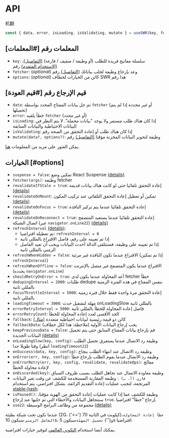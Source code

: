 
# API

机翻

```js
const { data, error, isLoading, isValidating, mutate } = useSWR(key, fetcher, options)
```

## المعلمات  رقم [#المعلمات]

 - `key`: سلسلة مفاتيح فريدة للطلب (أو وظيفة / صفيف / فارغة) [(التفاصيل)](/docs/arguments)، [(الاستخدام المتقدم)](/docs/conditional-fetching) رقم 
 - `fetcher`: (_optional_) وعد بإرجاع وظيفة لجلب بياناتك [(التفاصيل)](/docs/data-fetching) رقم 
 - `options`: (_optional_) كائن من الخيارات لخطاف SWR هذا رقم 
 
 ## قيم الإرجاع  رقم [#قيم العودة]

 - `data`: تم حل بيانات المفتاح المحدد بواسطة `fetcher` (أو غير محددة إذا لم يتم تحميلها) 
 - `error`: خطأ يلقيه `fetcher` (أو غير محدد) 
 - `isLoading`: إذا كان هناك طلب مستمر ولا يوجد "بيانات محملة". لا يتم النظر في البيانات الاحتياطية والبيانات السابقة
 - `isValidating`: إذا كان هناك طلب أو إعادة التحقق من الصحة رقم 
 - `mutate(data?, options?)`: وظيفة لتحوير البيانات المخزنة مؤقتا [(التفاصيل)](/docs/mutation) رقم 
 
 يمكن العثور على مزيد من المعلومات [هنا](/docs/advanced/understanding).

## الخيارات [#options] 

 - `suspense = false`: تمكين وضع React Suspense [(details)](/docs/suspense) 
 - `fetcher(args)`: وظيفة fetcher 
 - `revalidateIfStale = true`: إعادة التحقق تلقائيا حتى لو كانت هناك بيانات قديمة [(details)](/docs/revalidation#disable-automatic-revalidations) 
 - `revalidateOnMount`: تمكين أو تعطيل إعادة التحقق التلقائي عند تركيب المكون [(details)](/docs/revalidation#revalidate-on-mount) 
 - `revalidateOnFocus = true`: إعادة التحقق تلقائيا عندما يتم تركيز النافذة [(details)](/docs/revalidation) 
 - `revalidateOnReconnect = true`: إعادة التحقق تلقائيا عندما يستعيد المتصفح اتصال الشبكة (عبر `navigator.onLine22`) [(details)](/docs/revalidation) 
 - `refreshInterval` [(details)](/docs/revalidation): 
   - تم تعطيله افتراضيا: `refreshInterval = 0` 
   - إذا تم تعيينه على رقم، فاصل الاقتراع بالمللي ثانية 
   - إذا تم تعيينه على وظيفة، فستتلقى الدالة أحدث البيانات ويجب أن تعيد الفاصل الزمني بالمللي ثانية 
 - `refreshWhenHidden = false`: الاقتراع عندما تكون النافذة غير مرئية (إذا تم تمكين `refreshInterval`) 
 - `refreshWhenOffline = false`: الاقتراع عندما يكون المتصفح غير متصل بالإنترنت (يحدده `navigator.onLine`) 
 - `shouldRetryOnError = true`: أعد المحاولة عندما يكون لدى fetcher خطأ 
 - `dedupingInterval = 2000`: طلبات dedupe بنفس المفتاح في هذه الفترة الزمنية بالمللي ثانية 
 - `focusThrottleInterval = 5000`: إعادة التحقق مرة واحدة فقط خلال فترة زمنية بالمللي ثانية 
 - `loadingTimeout = 3000`: مهلة لتشغيل حدث onLoadingSlow بالمللي ثانية 
 - `errorRetryInterval = 5000`: فاصل إعادة المحاولة للخطأ بالمللي ثانية 
 - `errorRetryCount`: الحد الأقصى لعدد إعادة المحاولة للخطأ 
 - `fallback`: كائن ذو قيمة رئيسية لبيانات احتياطية متعددة [(مثال)](/docs/with-nextjs) 
 - `fallbackData`: يجب إرجاع البيانات الأولية (ملاحظة: هذا لكل خطاف) 
 - `keepPreviousData = false`: قم بإرجاع بيانات المفتاح السابق حتى يتم تحميل البيانات الجديدة [(details)](/docs/advanced/understanding#return-previous-data-for-better-ux) 
 - `onLoadingSlow(key, config)`: وظيفة رد الاتصال عندما يستغرق تحميل الطلب وقتا طويلا جدا (انظر `loadingTimeout22`) 
 - `onSuccess(data, key, config)`: وظيفة رد الاتصال عند انتهاء الطلب بنجاح 
 - `onError(err, key, config)`: وظيفة رد الاتصال عندما يقوم الطلب بإرجاع خطأ 
 - `onErrorRetry(err, key, config, revalidate, revalidateOps)`: معالج لإعادة محاولة الخطأ 
 - `onDiscarded(key)`: وظيفة معاودة الاتصال عند تجاهل الطلب بسبب ظروف السباق 
 - `قارن (أ، ب) `: وظيفة المقارنة المستخدمة للكشف عن وقت تغير البيانات المرتجعة، لتجنب عمليات إعادة التقديم الزائفة. بشكل افتراضي، يتم استخدام [stable-hash](https://github.com/shuding/stable-hash). 
 - `isPaused()`: وظيفة للكشف عما إذا كانت عمليات إعادة التحقق من الهوية مؤقتا، ستتجاهل البيانات والأخطاء التي تم جلبها عند إرجاع `true`. إرجاع "خطأ" افتراضيا. 
 - `use22`: مجموعة من وظائف البرامج الوسيطة [(details)](/docs/middleware)


<Callout emoji="💡">
  عندما تكون تحت شبكة بطيئة (2G، {'<='} 70 كيلوبت في الثانية)،<code>خطأ إعادة المحاولة الفاصل الزمني</code> سيكون 10s، و{''}
  <code>تحميل المهلة</code>سيكون 5s افتراضيا.
</Callout>

يمكنك أيضا استخدام [التكوين العالمي](/docs/global-configuration) لتوفير خيارات افتراضية.
